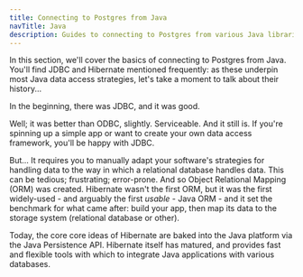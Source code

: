 ```yaml
---
title: Connecting to Postgres from Java
navTitle: Java
description: Guides to connecting to Postgres from various Java libraries & frameworks
---
```


In this section, we'll cover the basics of connecting to Postgres from Java. You'll find JDBC and Hibernate mentioned frequently: as these underpin most Java data access strategies, let's take a moment to talk about their history...

In the beginning, there was JDBC, and it was good. 

Well; it was better than ODBC, slightly. Serviceable. And it still is. If you're spinning up a simple app or want to create your own data access framework, you'll be happy with JDBC.

But... It requires you to manually adapt your software's strategies for handling data to the way in which a relational database handles data. This can be tedious; frustrating; error-prone. And so Object Relational Mapping (ORM) was created. Hibernate wasn't the first ORM, but it was the first widely-used - and arguably the first *usable* - Java ORM - and it set the benchmark for what came after: build your app, then map its data to the storage system (relational database or other).

Today, the core core ideas of Hibernate are baked into the Java platform via the Java Persistence API. Hibernate itself has matured, and provides fast and flexible tools with which to integrate Java applications with various databases. 